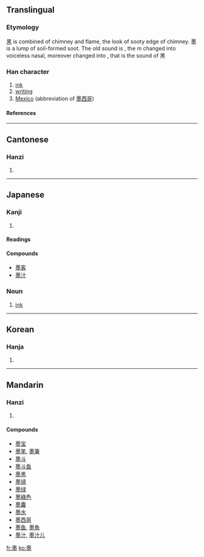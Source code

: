 ==Translingual==
===Etymology===
[[黑]] is combined of chimney and flame, the look of sooty edge of chimney. 墨 is a lump of soil-formed soot. The old sound is {{IPAchar|/ mək /}}, the m changed into voiceless nasal, moreover changed into {{IPAchar|/ hək /}}, that is the sound of 黑

===Han character===
{{Han char|rn=32|rad=土|as=11|sn=15|four=6010<sub>4</sub>|canj=田土火土 (WGFG)}}
# [[ink]]
# [[writing]]
# [[Mexico]] (abbreviation of [[墨西哥]])

====References====
{{Han ref|kx=0238.400|dkj=05469|dj=0478.020|hdz=10487.030|uh=58A8|ud=22696|bh=BEA5|bd=48805}}

----
==Cantonese==
===Hanzi===
{{yue-hanzi|jyut=|y=mak6}}
# {{defn|Cantonese}}
----
==Japanese==
===Kanji===
{{ja-kanji|grade=c|rs=土11}}
# {{defn|Japanese}} 
====Readings====
{{ja-readings|on=[[ぼく]] (boku), [[もく]] (moku)|kun=[[すみ]] (sumi)}}

====Compounds====
*[[墨客]]
*[[墨汁]]

===Noun===
{{ja-noun|k|hira=すみ|rom=sumi}}
#[[ink]]
----

==Korean==
===Hanja===
{{ko-hanja|hangeul=묵|rv=muk|mr=muk}}
# {{defn|Korean}}
----
==Mandarin==
===Hanzi===
{{cmn-hanzi|pin=[[dūn]] ([[dun1]]), [[mò]] ([[mo4]])|wg=tun<sup>1</sup>, mo<sup>4</sup>}}
# {{defn|Mandarin}}

====Compounds====
*[[墨宝]]
*[[墨笔]], [[墨筆]]
*[[墨斗]]
*[[墨斗鱼]]
*[[墨黑]]
*[[墨镜]]
*[[墨绿]]
*[[墨綠色]]
*[[墨囊]]
*[[墨水]]
*[[墨西哥]]
*[[墨鱼]], [[墨魚]]
*[[墨汁]], [[墨汁儿]]

[[fr:墨]]
[[ko:墨]]